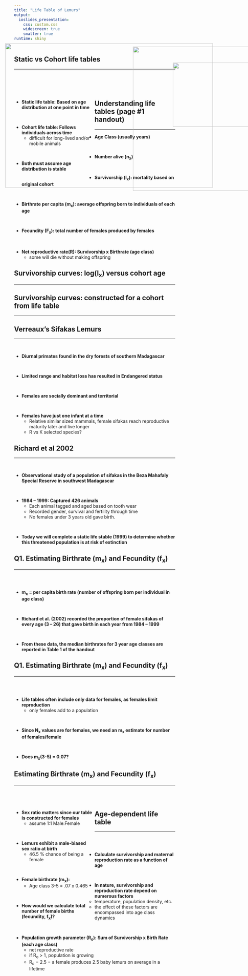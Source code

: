 ```yaml
---
title: "Life Table of Lemurs"
output: 
  ioslides_presentation:
    css: custom.css
    widescreen: true
    smaller: true
runtime: shiny
---
```


## Static vs Cohort life tables
<hr>
<br/>
<br/>
<br/>

<div style="float: left; width: 50%;">

* **Static life table: Based on age distribution at one point in time**

<br/>

* **Cohort life table: Follows individuals across time**
    + difficult for long-lived and/or mobile animals

<br/>

* **Both must assume age distribution is stable**

</div>

<IMG STYLE="position:absolute; TOP:200px; LEFT:600px; WIDTH:450px; HEIGHT:450px" SRC="images/life_table1.png">

## Understanding life tables (page #1 handout)
<hr>

* **Age Class (usually years)**

<br/>

* **Number alive (n~x~)**

<br/>

* **Survivorship (l~x~): mortality based on original cohort**

<br/>

* **Birthrate per capita (m~x~): average offspring born to individuals of each age**

<br/>

* **Fecundity (F~x~): total number of females produced by females**

<br/>

* **Net reproductive rate(R): Survivorship x Birthrate (age class)**
    + some will die without making offspring
    
## Survivorship curves: log(l~x~) versus cohort age
<hr>

<IMG STYLE="position:absolute; TOP:190px; LEFT:200px; WIDTH:650px; HEIGHT:450px" SRC="images/survivor.png">

## Survivorship curves: constructed for a cohort from life table
<hr>

<IMG STYLE="position:absolute; TOP:190px; LEFT:200px; WIDTH:650px; HEIGHT:450px" SRC="images/survivorship_curve2.jpg">

## Verreaux’s Sifakas Lemurs
<hr>
<br/>

* **Diurnal primates found in the dry forests of southern Madagascar**

<br/>

* **Limited range and habitat loss has resulted in Endangered status**

<br/>

* **Females are socially dominant and territorial**

<br/>

* **Females have just one infant at a time**
    + Relative similar sized mammals, female sifakas reach reproductive maturity later and live longer
    + R vs K selected species?
    
<IMG STYLE="position:absolute; TOP:250px; LEFT:725px; WIDTH:300px; HEIGHT:200px" SRC="images/verreauxs_sifaka.jpg">

## Richard et al 2002
<hr>
<br/>

* **Observational study of a population of sifakas in the Beza Mahafaly Special Reserve in southwest Madagascar**

<br/>

* **1984 – 1999: Captured 426 animals**
    + Each animal tagged and aged based on tooth wear
    + Recorded gender, survival and fertility through time
    + No females under 3 years old gave birth.

<br/>

* **Today we will complete a static life stable (1999) to determine whether this threatened population is at risk of extinction**


## Q1. Estimating Birthrate (m~x~) and Fecundity (f~x~)
<hr>
<br/>
<br/>

* **m~x~ = per capita birth rate (number of offspring born per individual in age class)**
    
    
<br/>

* **Richard et al. (2002) recorded the proportion of female sifakas of every age (3 – 26) that gave birth in each year from 1984 – 1999**

<br/>

* **From these data, the median birthrates for 3 year age classes are reported in Table 1 of the handout**

## Q1. Estimating Birthrate (m~x~) and Fecundity (f~x~)
<hr>
<br/>
<br/>

* **Life tables often include only data for females, as females limit reproduction**
    + only females add to a population

<br/>

* **Since N~x~ values are for females, we need an m~x~ estimate for number of females/female**

<br/>

* **Does m~x~(3-5) = 0.07?**

## Estimating Birthrate (m~x~) and Fecundity (f~x~)
<hr>
<br/>
<br/>

<IMG STYLE="position:absolute; TOP:200px; LEFT:600px; WIDTH:450px; HEIGHT:450px" SRC="images/datatable.png">

<div style="float: left; width: 50%;">

* **Sex ratio matters since our table is constructed for females**
    + assume 1:1 Male:Female
 
 <br/>
 
* **Lemurs exhibit a male-biased sex ratio at birth**
    + 46.5 % chance of being a female

 <br/>
 
* **Female birthrate (m~x~):**
    + Age class 3-5 = .07 x 0.465

 <br/>
 
* **How would we calculate total number of female births (fecundity, f~x~)?**

</div>

## Age-dependent life table
<hr>
<br/>
<br/>

* **Calculate survivorship and maternal reproduction rate as a function of age**

<br/>

* **In nature, survivorship and reproduction rate depend on numerous factors**
    + temperature, population density, etc.
    + the effect of these factors are encompassed into age class dynamics

<br/>

* **Population growth parameter (R~o~): Sum of Survivorship x Birth Rate (each age class)**
    + net reproductive rate
    + if R~o~ > 1, population is growing
    + R~o~ = 2.5 = a female produces 2.5 baby lemurs on average in a lifetime